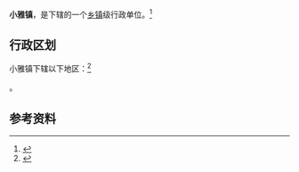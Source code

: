 {{中国乡级行政区|52/03/24/109/000}}

'''小雅镇'''，是{{PRC admin/fullname|52/03/24/109/000|3}}下辖的一个[[乡镇|乡镇]]级行政单位。<ref>{{PRC admin/ref sgc|{{PRC admin/parent|52/03/24/109/000}}}}</ref>

== 行政区划 ==

小雅镇下辖以下地区：<ref>{{PRC admin/ref sgc|52/03/24/109/000}}</ref>

{{PRC admin/children|52/03/24/109/000}}。

== 参考资料 ==

{{reflist}}

{{行政区划小作品}}
{{PRC admin/navcat|52/03/24/109/000}}